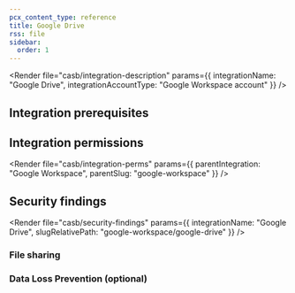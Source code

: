 ```yaml
---
pcx_content_type: reference
title: Google Drive
rss: file
sidebar:
  order: 1
---
```



<Render
  file="casb/integration-description"
  params={{ integrationName: "Google Drive", integrationAccountType: "Google Workspace account" }}
/>

## Integration prerequisites

<Render file="casb/google/google-prereqs" />

## Integration permissions

<Render
  file="casb/integration-perms"
  params={{ parentIntegration: "Google Workspace", parentSlug: "google-workspace" }}
/>

## Security findings

<Render
  file="casb/security-findings"
  params={{ integrationName: "Google Drive", slugRelativePath: "google-workspace/google-drive" }}
/>

### File sharing

<Render file="casb/google/file-sharing" />

### Data Loss Prevention (optional)

<Render file="casb/data-loss-prevention" />

<Render file="casb/google/google-dlp" />
